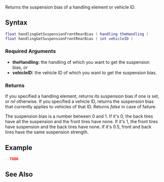 
{{Server function}}
{{Needs_Example}}
Returns the suspension bias of a handling element or vehicle ID.

==Syntax==
<syntaxhighlight lang="lua">
float handlingGetSuspensionFrontRearBias ( handling theHandling )
float handlingGetSuspensionFrontRearBias ( int vehicleID )
</syntaxhighlight>

===Required Arguments===
*'''theHandling:''' the handling of which you want to get the suspension bias, ''or''
*'''vehicleID:''' the vehicle ID of which you want to get the suspension bias.

===Returns===
If you specified a handling element, returns its suspension bias if one is set, or ''nil'' otherwise. If you specified a vehicle ID, returns the suspension bias that currently applies to vehicles of that ID. Returns ''false'' in case of failure.

The suspension bias is a number between 0 and 1. If it's 0, the back tires have all the suspension and the front tires have none. If it's 1, the front tires have suspension and the back tires have none. If it's 0.5, front and back tires have the same suspension strength.

==Example==
<syntaxhighlight lang="lua">
--TODO
</syntaxhighlight>

==See Also==
{{Handling_functions}}